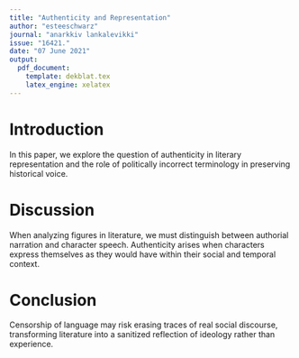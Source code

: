 ```yaml
---
title: "Authenticity and Representation"
author: "esteeschwarz"
journal: "anarkkiv lankalevikki"
issue: "16421."
date: "07 June 2021"
output:
  pdf_document:
    template: dekblat.tex
    latex_engine: xelatex
---
```


# Introduction

In this paper, we explore the question of authenticity in literary representation and the role of politically incorrect terminology in preserving historical voice.

# Discussion

When analyzing figures in literature, we must distinguish between authorial narration and character speech. Authenticity arises when characters express themselves as they would have within their social and temporal context.

# Conclusion

Censorship of language may risk erasing traces of real social discourse, transforming literature into a sanitized reflection of ideology rather than experience.
